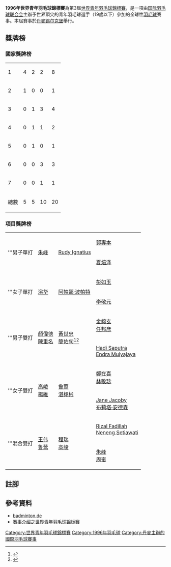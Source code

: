{{noteTA|G1=Badminton}}
{{infobox badminton event
|name           = 1996年世界青年羽毛球錦標賽
|image          = 
|size           = 
|caption        = 
|dates          = 1996年
|number_edition = 第3屆
|level          = 青年賽（19歲以下）
|prize_money    =
|location       = {{DEN}}[[锡尔克堡|锡尔克堡]]
|venue          = 
|previous       = 1994年世界青年羽毛球錦標賽
|next           = 1998年世界青年羽毛球錦標賽
}}
'''1996年世界青年羽毛球錦標賽'''為第3屆[[世界青年羽毛球錦標賽|世界青年羽毛球錦標賽]]，是一項由[[国际羽毛球联合会|国际羽毛球联合会]]主辦予世界頂尖的青年羽毛球選手（19歲以下）參加的全球性[[羽毛球|羽毛球]]賽事。本屆賽事於[[丹麥|丹麥]][[锡尔克堡|锡尔克堡]]舉行。

==獎牌榜==
===國家獎牌榜===
{| {{RankedMedalTable}}
|-
|1 || style=text-align:left| {{bat|CHN}}||4||2||2||8
|-
|2 || style=text-align:left| {{bat|MAS}}||1||0||0||1
|-
|3 || style=text-align:left| {{bat|INA}}||0||1||3||4
|-
|4 || style=text-align:left| {{bat|TPE}}||0||1||1||2
|-
|5 || style=text-align:left| {{bat|IND}}||0||1||0||1
|-
|6 || style=text-align:left| {{bat|KOR}}||0||0||3||3
|-
|7 || style=text-align:left| {{bat|DEN}}||0||0||1||1
|- class="sortbottom"
!colspan=2|總數|| 5 || 5 || 10 || 20
|}

===項目獎牌榜===
{| {{MedalistTable|type=項目}}
|-
|rowspan=2|'''男子單打
|rowspan=2|{{flagicon|CHN}} [[朱峰_(羽毛球运动员)|朱峰]]
|rowspan=2|{{flagicon|INA}} [[Rudy_Ignatius|Rudy Ignatius]]
|{{flagicon|INA}} [[郭專本|郭專本]]
|-
|{{flagicon|CHN}} [[夏煊泽|夏煊泽]]
|-
|rowspan=2|'''女子單打
|rowspan=2|{{flagicon|CHN}} [[浴华|浴华]]
|rowspan=2|{{flagicon|IND}} [[阿帕娜·波帕特|阿帕娜·波帕特]]
|{{flagicon|TPE}} [[彭如玉|彭如玉]]
|-
|{{flagicon|KOR}} [[李敬元|李敬元]]
|-
|rowspan=2|'''男子雙打
|rowspan=2|{{flagicon|MAS}} [[顏偉德|顏偉德]]<br/>{{flagicon|MAS}} [[陳重名|陳重名]]
|rowspan=2|{{flagicon|TPE}} [[黃世忠_(羽毛球運動員)|黃世忠]]<br/>{{flagicon|TPE}} [[簡佑旬|簡佑旬]]<ref>{{cite news |url=https://ir.ntus.edu.tw/bitstream/987654321/26177/1/048801.pdf |title=角逐世界青年羽賽 17國手出列 |publisher=民生報 |date=1996-09-08 |accessdate=2022-06-20 |language=zh |archivedate=2022-06-20 |archiveurl=https://web.archive.org/web/20220620074507/https://ir.ntus.edu.tw/bitstream/987654321/26177/1/048801.pdf }}</ref><ref>{{cite news |url=https://ir.ntus.edu.tw/bitstream/987654321/27007/1/133501.pdf |title=黃世忠／簡佑旬男雙亞軍 |publisher=民生報 |date=1996-11-23 |accessdate=2022-06-20 |language=zh |archivedate=2022-06-20 |archiveurl=https://web.archive.org/web/20220620074236/https://ir.ntus.edu.tw/bitstream/987654321/27007/1/133501.pdf }}</ref>
|{{flagicon|KOR}} [[金鎔玄|金鎔玄]]<br/>{{flagicon|KOR}} [[任邦彦|任邦彦]]
|-
|{{flagicon|INA}} [[Hadi_Saputra|Hadi Saputra]]<br/>{{flagicon|INA}} [[Endra_Mulyajaya|Endra Mulyajaya]]
|-
|rowspan=2|'''女子雙打
|rowspan=2|{{flagicon|CHN}} [[高崚|高崚]]<br/>{{flagicon|CHN}} [[楊維|楊維]]
|rowspan=2|{{flagicon|CHN}} [[鲁莺|鲁莺]]<br/>{{flagicon|CHN}} [[湛栩彬|湛栩彬]]
|{{flagicon|KOR}} [[鄭在喜|鄭在喜]]<br/>{{flagicon|KOR}} [[林敬珍|林敬珍]]
|-
|{{flagicon|DEN}} [[Jane_Jacoby|Jane Jacoby]]<br/>{{flagicon|DEN}} [[布莉塔·安德森|布莉塔·安德森]]
|-
|rowspan=2|'''混合雙打
|rowspan=2|{{flagicon|CHN}} [[王伟_(羽毛球运动员)|王伟]]<br/>{{flagicon|CHN}} [[鲁莺|鲁莺]]
|rowspan=2|{{flagicon|CHN}} [[程瑞|程瑞]]<br/>{{flagicon|CHN}} [[高崚|高崚]]
|{{flagicon|INA}} [[Rizal_Fadillah|Rizal Fadillah]]<br/>{{flagicon|INA}} [[Neneng_Setiawati|Neneng Setiawati]]
|-
|{{flagicon|CHN}} [[朱峰_(羽毛球运动员)|朱峰]]<br/>{{flagicon|CHN}} [[周蜜|周蜜]]
|}

== 註腳 ==
{{Reflist}}

==參考資料==
{{Reflist}}
*[https://web.archive.org/web/20140420173030/http://www.badminton.de/WM-U19.167.0.html badminton.de]{{de}}
*[http://ymq.ctsports.com.cn/baike/200912194508.html 赛事介绍之世界青年羽毛球锦标赛]{{Wayback|url=http://ymq.ctsports.com.cn/baike/200912194508.html |date=20200529054820 }}{{zh-cn}}

{{世界青年羽毛球錦標賽}}
[[Category:世界青年羽毛球錦標賽|Category:世界青年羽毛球錦標賽]]
[[Category:1996年羽毛球|Category:1996年羽毛球]]
[[Category:丹麥主辦的國際羽毛球賽事|Category:丹麥主辦的國際羽毛球賽事]]